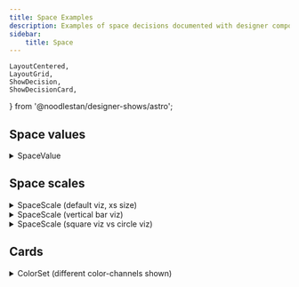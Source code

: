 ```yaml
---
title: Space Examples
description: Examples of space decisions documented with designer components.
sidebar:
    title: Space
---
```


    LayoutCentered,
    LayoutGrid,
    ShowDecision,
    ShowDecisionCard,
} from '@noodlestan/designer-shows/astro';



## Space values

<details>
<summary>SpaceValue</summary>

```mdx
<ShowDecision store={store} d="Space Unit" />
```

</details>

<LayoutCentered>
    <ShowDecision store={store} d="Space Unit" model />
</LayoutCentered>

## Space scales

<details>
<summary>SpaceScale (default viz, xs size)</summary>

```mdx
<ShowDecision store={store} d="Layout Space Scale" size="xs" />
```

</details>

<ShowDecision store={store} d="Layout Space Scale" size="xs" />

<details>
<summary>SpaceScale (vertical bar viz)</summary>

```mdx
<ShowDecision store={store} d="Layout Rhythm Scale" viz="v-bar" />
```

</details>

<ShowDecision store={store} d="Layout Rhythm Scale" viz="circle" />

<details>
<summary>SpaceScale (square viz vs circle viz)</summary>

```mdx
<ShowDecision store={store} d="Sizing Space Scale" viz="square" />
<ShowDecision store={store} d="Sizing Space Scale" viz="circle" />
```

</details>

<LayoutGrid>
    <ShowDecision store={store} d="Sizing Space Scale" viz="square" />
    <ShowDecision store={store} d="Sizing Space Scale" viz="circle" />
</LayoutGrid>

## Cards

<details>
<summary>ColorSet (different color-channels shown)</summary>

```mdx
<ShowDecisionCard store={store} d="Space Unit" model params>
```

</details>

<ShowDecisionCard store={store} d="Space Unit" model params />
